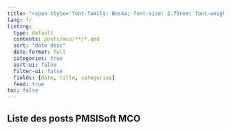 ```yaml
---
title: "<span style='font-family: Boska; font-size: 2.75rem; font-weight: 800;'>Documentation MCO</span>"
lang: fr
listing:
  type: default
  contents: posts/mco/**/*.qmd
  sort: "date desc"
  date-format: full
  categories: true
  sort-ui: false
  filter-ui: false
  fields: [date, title, categories]
  feed: true
toc: false
---
```


## Liste des posts PMSISoft MCO  

